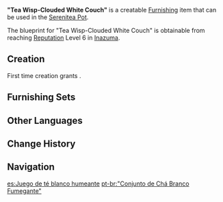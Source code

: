{{Furnishing Infobox
|id             = 363312
|image          = Item "Tea Wisp-Clouded White Couch".png
|category       = Ornaments
|subcategory    = Utensil
|quality        = 3
|adeptal_energy = 60
|load           = 85
|reduced_load   = 64
|description    = A well-made tea set. At first glance, one is struck by the sparsity and limited variety of utensils included, but they are nevertheless sufficient to make all common tea-related beverages.<br />It is said that this style of tea set can be traced back to a master of tea ceremonies who lived in [[Hanamizaka]] over 100 years ago. Knowing that the residents subsisted on a limited income and could not afford lavish tea sets, he put his life's knowledge to work simplifying every kind of tea set he knew and combined the strengths of each to create a kind of tea set that was complete and comprehensive but also value for money. It has grown in popularity ever since, to the point where it is even admired by the wealthy.
|blueprint      = Reach [[Reputation]] Level 6 in [[Inazuma]]
}}
'''"Tea Wisp-Clouded White Couch"''' is a creatable [[Furnishing]] item that can be used in the [[Serenitea Pot]].

The blueprint for "Tea Wisp-Clouded White Couch" is obtainable from reaching [[Reputation]] Level 6 in [[Inazuma]].

==Creation==
First time creation grants {{Item|Trust|24|x=60}}.
{{Recipe
|type = Creation
|time = 14h
|Maple Wood = 4
|Iron Chunk = 4
|sort = Maple Wood
}}

==Furnishing Sets==
{{Craft Usage}}

==Other Languages==
{{Other Languages
|en      = "Tea Wisp-Clouded White Couch"
|zhs     = 「茶烟笼白榻」
|zhs_rm  = "Chá Yān Lóng Bái Tà"
|zht     = 「茶煙籠白榻」
|zht_rm  = "Chá Yān Lóng Bái Tà"
|zh_tl   = 
|ja      = 「湯気に纏いし白榻」
|ja_rm   = "Yuge ni Matoi-shi Hakutou"{{Assumed}}
|ja_tl   = "White Chair Clad in Steam"
|ko      = 「차연(茶煙)이 자욱한 백상」
|ko_tl   = "White Chair Thick with Tea Steam"
|es      = Juego de té blanco humeante
|es_tl   = Steamy White Tea Set
|fr      = «&nbsp;Service à thé fumant blanc&nbsp;»
|fr_tl   = "White Steaming Tea Set"
|ru      = Чайный сервиз «Белая дымка»
|ru_tl   = Tea Set "White Haze"
|th      = "ชุดชงชาสีขาวเคล้าควัน"
|th_rm   = "Chut Chong Cha Si Khao Khlao Khwan"
|th_tl   = 
|vi      = Bàn Trà Trắng
|vi_tl   = 
|de      = „Weißes Bett der Teewolken“
|de_tl   = "White Bed of Tea Clouds"
|id      = "Set Teh Putih Asap"
|id_tl   = "Smoked White Tea Set"
|pt      = “Conjunto de Chá Branco Fumegante”
|pt_tl   = 
|tr      = Buharı Üzerinde Çay Seti
|tr_tl   = 
|it      = Servizio da tè Bianco fumante
|it_tl   = Steaming White Tea Set
}}

==Change History==
{{Change History|2.0}}

==Navigation==
{{Furnishing Navbox|interior}}

[[es:Juego de té blanco humeante]]
[[pt-br:"Conjunto de Chá Branco Fumegante"]]